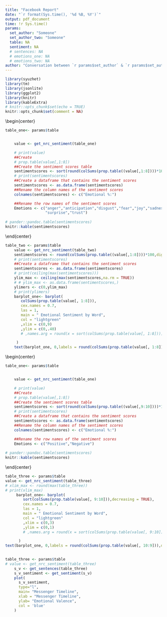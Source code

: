```yaml
---
title: "Facebook Report"
date: "`r format(Sys.time(), '%d %B, %Y')`"
output: pdf_document
time: !r Sys.time()
params:
  set_author: "Someone"
  set_author_two: "Someone"
  table: NA
  sentiment: NA
  # sentences: NA
  # emotions_one: NA
  # emotions_two: NA
author: "Conversation between `r params$set_author` & `r params$set_author_two`"
---
```


```r
library(syuzhet)
library(tm)
library(jsonlite)
library(ggplot2)
library(knitr)
library(kableExtra)
# knitr::opts_chunk$set(echo = TRUE)
knitr::opts_chunk$set(comment = NA)
```

\begin{center}
Facebook Analysis Report
\end{center}
\begin{center}
```r
table_one<- params$table


    value <- get_nrc_sentiment(table_one)

    # print(value)
    ##Create
    # prop.table(value[,1:8])
    ##Create the sentiment scores table
    sentimentscores <- sort(round(colSums(prop.table((value[,1:8])))*100,digits = 2),decreasing = TRUE)
    # print(sentimentscores)
    ##Create a dataframe that contains the sentiment scores
    sentimentscores <- as.data.frame(sentimentscores)
    ##Rename the column names of the sentiment scores
    colnames(sentimentscores) <- c("Emotional %:")

    ##Rename the row names of the sentiment scores
    Emotions <- c("anger","anticipation","disgust","fear","joy","sadness",
                  "surprise","trust")
    
# pander::pandoc.table(sentimentscores)
knitr::kable(sentimentscores)

```
\end{center}


```r
table_two <- params$table
    value <- get_nrc_sentiment(table_two)
    sentimentscores <- round(colSums(prop.table((value[,1:8])))*100,digits = 2)
    # print(sentimentscores)
    ##Create a dataframe that contains the sentiment scores
    sentimentscores <- as.data.frame(sentimentscores)
    # print(ceiling(max(sentimentscores)))
    ylim_max <- ceiling(max(sentimentscores,na.rm = TRUE))
    # # ylim_max <- as.data.frame(sentimentscores,)
    ylimers <- c(0,ylim_max)
    # print(ylimers)
    barplot_one<- barplot(
       colSums(prop.table(value[, 1:8])),
       cex.names = 0.7,
       las = 1,
       main = " Emotional Sentiment by Word",
       col = "lightgreen"
       ,xlim = c(0,9)
       ,ylim = c(0,.40)
       # ,names.arg = round(x = sort(colSums(prop.table(value[, 1:8]))),digits = 2)

     )
    text(barplot_one, 0,labels = round(colSums(prop.table(value[, 1:8])),digits = 2),cex=1,pos=3)

```

\newpage
\begin{center}
```r
table_one<- params$table


    value <- get_nrc_sentiment(table_one)

    # print(value)
    ##Create
    # prop.table(value[,1:8])
    ##Create the sentiment scores table
    sentimentscores <- sort(round(colSums(prop.table((value[,9:10])))*100,digits = 2),decreasing = TRUE)
    # print(sentimentscores)
    ##Create a dataframe that contains the sentiment scores
    sentimentscores <- as.data.frame(sentimentscores)
    ##Rename the column names of the sentiment scores
    colnames(sentimentscores) <- c("Emotional %:")

    ##Rename the row names of the sentiment scores
    Emotions <- c("Positive","Negative")
    
# pander::pandoc.table(sentimentscores)
knitr::kable(sentimentscores)
```
\end{center}


```r
table_three <- params$table
value <- get_nrc_sentiment(table_three)
# xlim_max <- round(max(table_three))
# print(xlim_max)
     barplot_one<- barplot(
        sort(colSums(prop.table(value[, 9:10])),decreasing = TRUE),
        cex.names = 0.7,
        las = 1,
        main = " Emotional Sentiment by Word",
        col = "lightgreen"
        ,xlim = c(0,3)
        ,ylim = c(0,1)
        # ,names.arg = round(x = sort(colSums(prop.table(value[, 9:10]))),digits = 2)

      )
text(barplot_one, 0,labels = round(colSums(prop.table(value[, 10:9])),digits = 2),cex=1,pos=3)
    
```




```r
table_three <- params$table
# value <- get_nrc_sentiment(table_three)
    s_v <- get_sentences(table_three)
    s_v_sentiment <- get_sentiment(s_v)
    plot(
      s_v_sentiment, 
      type="l", 
      main= "Messenger Timeline",
      xlab = "Messenger Timeline", 
      ylab= "Emotional Valence",
      col = 'blue'
    )
```
